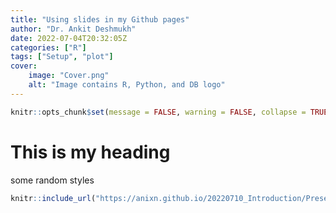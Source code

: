 ```yaml
---
title: "Using slides in my Github pages"
author: "Dr. Ankit Deshmukh"
date: 2022-07-04T20:32:05Z
categories: ["R"]
tags: ["Setup", "plot"]
cover:
    image: "Cover.png"
    alt: "Image contains R, Python, and DB logo"
---
```


```r
knitr::opts_chunk$set(message = FALSE, warning = FALSE, collapse = TRUE)
```
# This is my heading 
some random styles 

```r
knitr::include_url("https://anixn.github.io/20220710_Introduction/Presentation.html#1", height = "600px")
```
